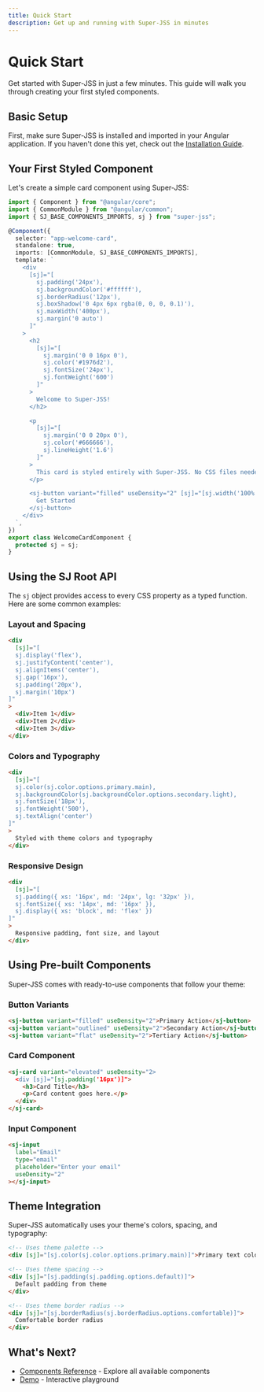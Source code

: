 ```yaml
---
title: Quick Start
description: Get up and running with Super-JSS in minutes
---
```


# Quick Start

Get started with Super-JSS in just a few minutes. This guide will walk you through creating your first styled components.

## Basic Setup

First, make sure Super-JSS is installed and imported in your Angular application. If you haven't done this yet, check out the [Installation Guide](./installation).

## Your First Styled Component

Let's create a simple card component using Super-JSS:

```typescript
import { Component } from "@angular/core";
import { CommonModule } from "@angular/common";
import { SJ_BASE_COMPONENTS_IMPORTS, sj } from "super-jss";

@Component({
  selector: "app-welcome-card",
  standalone: true,
  imports: [CommonModule, SJ_BASE_COMPONENTS_IMPORTS],
  template: `
    <div
      [sj]="[
        sj.padding('24px'),
        sj.backgroundColor('#ffffff'),
        sj.borderRadius('12px'),
        sj.boxShadow('0 4px 6px rgba(0, 0, 0, 0.1)'),
        sj.maxWidth('400px'),
        sj.margin('0 auto')
      ]"
    >
      <h2
        [sj]="[
          sj.margin('0 0 16px 0'),
          sj.color('#1976d2'),
          sj.fontSize('24px'),
          sj.fontWeight('600')
        ]"
      >
        Welcome to Super-JSS!
      </h2>

      <p
        [sj]="[
          sj.margin('0 0 20px 0'),
          sj.color('#666666'),
          sj.lineHeight('1.6')
        ]"
      >
        This card is styled entirely with Super-JSS. No CSS files needed!
      </p>

      <sj-button variant="filled" useDensity="2" [sj]="[sj.width('100%')]">
        Get Started
      </sj-button>
    </div>
  `,
})
export class WelcomeCardComponent {
  protected sj = sj;
}
```

## Using the SJ Root API

The `sj` object provides access to every CSS property as a typed function. Here are some common examples:

### Layout and Spacing

```html
<div
  [sj]="[
  sj.display('flex'),
  sj.justifyContent('center'),
  sj.alignItems('center'),
  sj.gap('16px'),
  sj.padding('20px'),
  sj.margin('10px')
]"
>
  <div>Item 1</div>
  <div>Item 2</div>
  <div>Item 3</div>
</div>
```

### Colors and Typography

```html
<div
  [sj]="[
  sj.color(sj.color.options.primary.main),
  sj.backgroundColor(sj.backgroundColor.options.secondary.light),
  sj.fontSize('18px'),
  sj.fontWeight('500'),
  sj.textAlign('center')
]"
>
  Styled with theme colors and typography
</div>
```

### Responsive Design

```html
<div
  [sj]="[
  sj.padding({ xs: '16px', md: '24px', lg: '32px' }),
  sj.fontSize({ xs: '14px', md: '16px' }),
  sj.display({ xs: 'block', md: 'flex' })
]"
>
  Responsive padding, font size, and layout
</div>
```

## Using Pre-built Components

Super-JSS comes with ready-to-use components that follow your theme:

### Button Variants

```html
<sj-button variant="filled" useDensity="2">Primary Action</sj-button>
<sj-button variant="outlined" useDensity="2">Secondary Action</sj-button>
<sj-button variant="flat" useDensity="2">Tertiary Action</sj-button>
```

### Card Component

```html
<sj-card variant="elevated" useDensity="2>
  <div [sj]="[sj.padding('16px')]">
    <h3>Card Title</h3>
    <p>Card content goes here.</p>
  </div>
</sj-card>
```

### Input Component

```html
<sj-input
  label="Email"
  type="email"
  placeholder="Enter your email"
  useDensity="2"
></sj-input>
```

## Theme Integration

Super-JSS automatically uses your theme's colors, spacing, and typography:

```html
<!-- Uses theme palette -->
<div [sj]="[sj.color(sj.color.options.primary.main)]">Primary text color</div>

<!-- Uses theme spacing -->
<div [sj]="[sj.padding(sj.padding.options.default)]">
  Default padding from theme
</div>

<!-- Uses theme border radius -->
<div [sj]="[sj.borderRadius(sj.borderRadius.options.comfortable)]">
  Comfortable border radius
</div>
```

## What's Next?

- [Components Reference](../components/sj-button) - Explore all available components
- [Demo](https://sjssdemo.netlify.app) - Interactive playground
